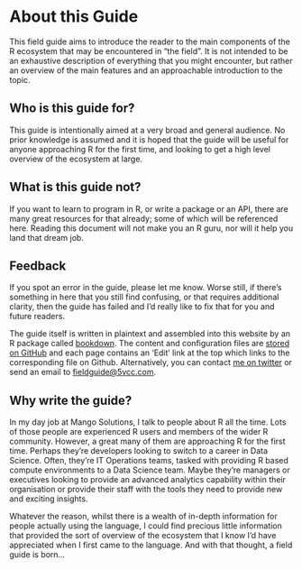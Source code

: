 # About this Guide {#about} 

This field guide aims to introduce the reader to the main components of the R ecosystem that may be encountered in “the field”. It is not intended to be an exhaustive description of everything that you might encounter, but rather an overview of the main features and an approachable introduction to the topic.

## Who is this guide for?

This guide is intentionally aimed at a very broad and general audience. No prior knowledge is assumed and it is hoped that the guide will be useful for anyone approaching R for the first time, and looking to get a high level overview of the ecosystem at large.

## What is this guide not?

If you want to learn to program in R, or write a package or an API, there are many great resources for that already; some of which will be referenced here. Reading this document will not make you an R guru, nor will it help you land that dream job. 

## Feedback

If you spot an error in the guide, please let me know. Worse still, if there’s something in here that you still find confusing, or that requires additional clarity, then the guide has failed and I’d really like to fix that for you and future readers.

The guide itself is written in plaintext and assembled into this website by an R package called [bookdown](https://github.com/rstudio/bookdown). The content and configuration files are [stored on GitHub](https://github.com/sellorm/field-guide-to-the-r-ecosystem) and each page contains an 'Edit' link at the top which links to the corresponding file on Github. Alternatively, you can contact [me on twitter](https://twitter.com/sellorm) or send an email to [fieldguide@5vcc.com](mailto:fieldguide@5vcc.com?Subject=Field%20Guide%20to%20the%20R%20Ecosystem).

## Why write the guide?

In my day job at Mango Solutions, I talk to people about R all the time. Lots of those people are experienced R users and members of the wider R community. However, a great many of them are approaching R for the first time. Perhaps they’re developers looking to switch to a career in Data Science. Often, they’re IT Operations teams, tasked with providing R based compute environments to a Data Science team. Maybe they’re managers or executives looking to provide an advanced analytics capability within their organisation or provide their staff with the tools they need to provide new and exciting insights. 

Whatever the reason, whilst there is a wealth of in-depth information for people actually using the language, I could find precious little information that provided the sort of overview of the ecosystem that I know I’d have appreciated when I first came to the language. And with that thought, a field guide is born…
